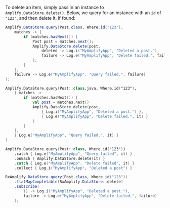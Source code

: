 To delete an item, simply pass in an instance to `Amplify.DataStore.delete()`.  Below, we query for an instance with an `id` of `"123"`, and then delete it, if found:

<BlockSwitcher>
<Block name="Java">

```java
Amplify.DataStore.query(Post.class, Where.id("123"),
    matches -> {
        if (matches.hasNext()) {
            Post post = matches.next();
            Amplify.DataStore.delete(post,
                deleted -> Log.i("MyAmplifyApp", "Deleted a post."),
                failure -> Log.e("MyAmplifyApp", "Delete failed.", failure)
            );
        }
    },
    failure -> Log.e("MyAmplifyApp", "Query failed.", failure)
);
```

</Block>
<Block name="Kotlin - Callbacks">

```kotlin
Amplify.DataStore.query(Post::class.java, Where.id("123"),
    { matches ->
        if (matches.hasNext()) {
            val post = matches.next()
            Amplify.DataStore.delete(post,
                { Log.i("MyAmplifyApp", "Deleted a post.") },
                { Log.e("MyAmplifyApp", "Delete failed.", it) }
            )
        }
    },
    { Log.e("MyAmplifyApp", "Query failed.", it) }
)
```

</Block>
<Block name="Kotlin - Coroutines (Beta)">

```kotlin
Amplify.DataStore.query(Post::class, Where.id("123"))
    .catch { Log.e("MyAmplifyApp", "Query failed", it) }
    .onEach { Amplify.DataStore.delete(it) }
    .catch { Log.e("MyAmplifyApp", "Delete failed", it) }
    .collect { Log.i("MyAmplifyApp", "Deleted a post") }
```

</Block>
<Block name="RxJava">

```java
RxAmplify.DataStore.query(Post.class, Where.id("123"))
    .flatMapCompletable(RxAmplify.DataStore::delete)
    .subscribe(
        () -> Log.i("MyAmplifyApp", "Deleted a post."),
        failure -> Log.e("MyAmplifyApp", "Delete failed.", failure)
    );
```

</Block>
</BlockSwitcher>
